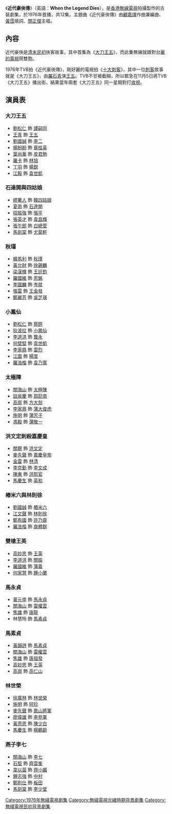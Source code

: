{{無綫劇集 
| 中文劇名 = 近代豪俠傳
| 英文劇名 = When the Legend Dies
| 圖像 =
| 製作年份 = 1976年
| 海外推出日期 = 
| 翡翠台首播日期 = 
| 翡翠台首播時間 = 
| 監製 = [[周梁淑怡|周梁淑怡]]、[[吳慧萍_(導演)|吳慧萍]]
| 編導 = [[鄧偉雄|鄧偉雄]]、[[李鼎倫|李鼎倫]]
| 助理編導 = {{nowrap|[[馮敏霞|馮敏霞]]、[[陳佩琪|陳佩琪]]、[[李玉蘭|李玉蘭]]、[[劉家樂|劉家樂]] 、<br/>[[朱德平|朱德平]]}}
| 編審 = [[鄧偉雄|鄧偉雄]]、[[劉耀權|羅　卡]]
| 編劇 = {{nowrap|[[吳昊|吳　昊]]、[[鄧永康|鄧永康]]、[[黃子程|黃子程]]、[[林羣|林　羣]] 、<br/>[[王晶|王　晶]]、[[李耀明|李耀明]]、[[張海興|張海興]]、[[鄧偉雄|鄧偉雄]]}}
| 集數 = 12
| 劇種 = 
| 主演 = {{nowrap|[[劉松仁|劉松仁]]、[[黃韻詩|黃韻詩]]、[[黃元申|黃元申]]、[[黃允財|黃允財]]、<br/>[[韓馬利|韓馬利]]、[[狄波拉|狄波拉]]、[[李道洪|李道洪]]、[[王青|王　青]]}}
| 主題曲 = 近代豪俠傳
| 作曲 = [[顧嘉煇|顧嘉煇]] ( 兼編曲 )
| 填詞 = [[黃霑|黃霑]]
| 主唱 = [[關正傑|關正傑]]
| 網頁= 
}}
《'''近代豪俠傳'''》（英語：'''When the Legend Dies'''），是[[香港|香港]][[無線電視|無線電視]]拍攝製作的古裝劇集，於1976年首播，共12集。主題曲《近代豪俠傳》由[[顧嘉煇|顧嘉煇]]作曲兼編曲、[[黃霑|黃霑]]填詞、[[關正傑|關正傑]]主唱。

==內容==
近代豪俠是[[清末|清末]][[民初|民初]]俠客故事，其中首集為《[[大刀王五|大刀王五]]》，而此集無線就跟對台[[麗的電視|麗的電視]]鬧雙胞。 

1976年TVB拍《近代豪俠傳》，剛好麗的電視拍《[[十大刺客|十大刺客]]》，其中一位[[刺客|刺客]]故事就是《大刀王五》，由[[羅石青|羅石青]]演[[王五|王五]]。TVB不甘被截糊，所以緊急在11月5日將TVB《大刀王五》播出街，結果當年兩套《大刀王五》同一星期對打[[收視|收視]]。

==演員表==
=== 大刀王五 ===
*[[劉松仁|劉松仁]] 飾 [[譚嗣同|譚嗣同]]
*[[王青|王青]] 飾 [[王五|王五]]
*[[劉國誠|劉國誠]] 飾 [[李二|李二]]
*[[楊盼盼|楊盼盼]] 飾 [[章桂英|章桂英]]
*[[葉尚華|葉尚華]] 飾 [[皮君勉|皮君勉]]
*[[劉耀權|羅卡]] 飾 [[林旭|林旭]]
*[[丁羽|丁羽]] 飾 [[楊銳_(清朝)|楊鋭]]
*[[江毅|江毅]] 飾 [[袁世凱|袁世凱]]

=== 石達開與四姑娘 ===
*[[繆騫人|繆騫人]] 飾 [[韓四姑娘|韓四姑娘]]
*[[夏雨_(香港)|夏雨]] 飾 [[石達開|石達開]]
*[[招振強|招振強]] 飾 [[張平|張平]]
*[[張英才|張英才]] 飾 [[韋昌輝|韋昌輝]]
*[[張午郎|張午郎]] 飾 [[白總管|白總管]]
*[[馬劍棠|馬劍棠]] 飾 [[尤菊軒|尤菊軒]]

=== 秋瑾 ===
*[[韓馬利|韓馬利]] 飾 [[秋瑾|秋瑾]]
*[[黃允財|黃允財]] 飾 [[徐錫麟|徐錫麟]]
*[[梁漢輝|梁漢輝]] 飾 [[王廷鈞|王廷鈞]]
*[[羅國維|羅國維]] 飾 [[恩銘|恩銘]]
*[[李國麟_(演員)|李國麟]] 飾 [[岑就|岑就]]
*[[張雷_(香港演員)|張雷]] 飾 [[王金發|王金發]]
*[[鄭麗芳|鄭麗芳]] 飾 [[吳芝瑛|吳芝瑛]]

=== 小鳳仙 ===
*[[劉松仁|劉松仁]] 飾 [[蔡鍔|蔡鍔]]
*[[狄波拉|狄波拉]] 飾 [[小鳳仙|小鳳仙]]
*[[李道洪|李道洪]] 飾 [[龔永|龔永]]
*[[何壁堅|何壁堅]] 飾 [[袁世凱|袁世凱]]
*[[李家鼎|李家鼎]] 飾 [[雷烈|雷烈]]
*[[江圖|江圖]] 飾 [[楊度|楊度]]
*[[羅浩楷|羅浩楷]] 飾 [[袁乃寬|袁乃寬]]

=== 太極陳 ===
*[[關海山|關海山]] 飾 [[太極陳|太極陳]]
*[[談泉慶|談泉慶]] 飾 [[郭劎南|郭劎南]]
*[[高崗_(藝員)|高崗]] 飾 [[方大翁|方大翁]]
*[[李家鼎|李家鼎]] 飾 [[蒲大俊虎|蒲大俊虎]]
*[[施明|施明]] 飾 [[蒲芳子|蒲芳子]]
*[[馮毅|馮毅]] 飾 [[蒲敬一|蒲敬一]]

=== 洪文定刺殺嘉慶皇 ===
*[[關聰|關聰]] 飾 [[洪文定|洪文定]]
*[[麥先聲|麥先聲]] 飾 [[嘉慶皇帝|嘉慶皇帝]]
*[[金雷|金雷]] 飾 [[林清|林清]]
*[[李克勤|李克勤]] 飾 [[李文成|李文成]]
*[[陳東|陳東]] 飾 [[洪熙官|洪熙官]]
*[[馬慶生|馬慶生]] 飾 [[英和|英和]]

=== 樁米六與林則徐 ===
*[[劉國誠|劉國誠]] 飾 [[樁米六|樁米六]]
*[[江文聲|江文聲]] 飾 [[林則徐|林則徐]]
*[[鄭有國|鄭有國]] 飾 [[許乃齋|許乃齋]]
*[[羅浩楷|羅浩楷]] 飾 [[庾體群|庾體群]]

=== 雙槍王英 ===
*[[高妙思|高妙思]] 飾 [[王英|王英]]
*[[李道洪|李道洪]] 飾 [[關振|關振]]
*[[羅國維|羅國維]] 飾 [[蒲義|蒲義]]
*[[何家慧|何家慧]] 飾 [[鍾小蘭|鍾小蘭]]

=== 馬永貞 ===
*[[黃元申|黃元申]] 飾 [[馬永貞|馬永貞]]
*[[關海山|關海山]] 飾 [[雷權雲|雷權雲]]
*[[焦雄|焦雄]] 飾 [[唐龍|唐龍]]
*林慧玲 飾 [[馬素貞|馬素貞]]

=== 馬素貞 ===
*[[黃韻詩|黃韻詩]] 飾 [[馬素貞|馬素貞]]
*[[關海山|關海山]] 飾 [[雷權雲|雷權雲]]
*[[焦雄|焦雄]] 飾 [[唐祖發|唐祖發]]
*[[高妙思|高妙思]] 飾 [[王英|王英]]
*[[高崗_(藝員)|高崗]] 飾 [[高仁山|高仁山]]

=== 林世榮 ===
*[[徐廣林|徐廣林]] 飾 [[林世榮|林世榮]]
*[[施明|施明]] 飾 [[阿珍|阿珍]]
*[[麥先聲|麥先聲]] 飾 [[鳳山將軍|鳳山將軍]]
*[[廖偉雄|廖偉雄]] 飾 [[李參軍|李參軍]]
*[[黃思恩|黃思恩]] 飾 [[陳少白|陳少白]]
*[[馬慶生|馬慶生]] 飾 [[楊鶴齡|楊鶴齡]]

=== 燕子李七 ===
*[[關海山|關海山]] 飾 [[李七|李七]]
*[[石堅|石堅]] 飾 [[齊雲峯|齊雲峯]]
*[[韋以茵|韋以茵]] 飾 [[齊小媚|齊小媚]]
*[[鍾志強|鍾志強]] 飾 [[中村|中村]]
*[[鄭則仕|鄭則仕]] 飾 [[板田|板田]]
*[[馬劍棠|馬劍棠]] 飾 [[李少堂|李少堂]]

[[Category:1976年無綫電視劇集|Category:1976年無綫電視劇集]]
[[Category:無綫電視光緒時期背景劇集|Category:無綫電視光緒時期背景劇集]]
[[Category:無綫電視民初背景劇集|Category:無綫電視民初背景劇集]]